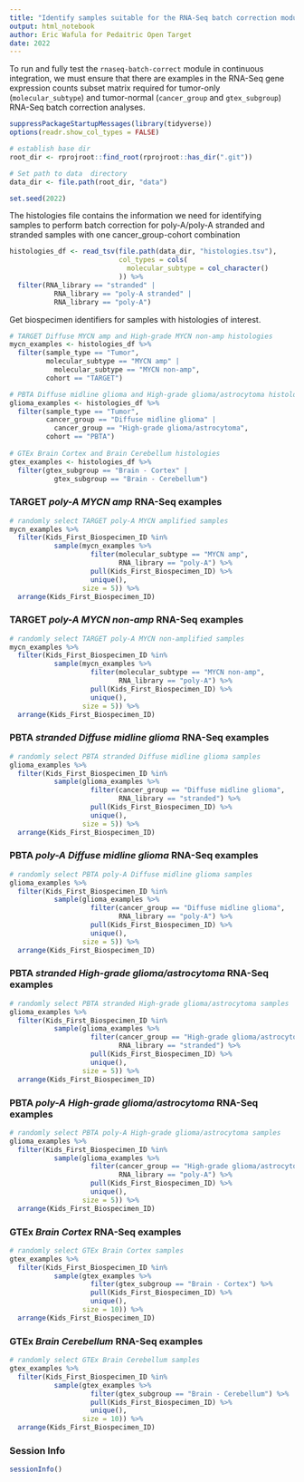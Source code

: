 ```yaml
---
title: "Identify samples suitable for the RNA-Seq batch correction module"
output: html_notebook
author: Eric Wafula for Pedaitric Open Target
date: 2022
---
```


To run and fully test the `rnaseq-batch-correct` module in continuous integration, we must ensure that there are examples in the RNA-Seq gene expression counts subset matrix required for tumor-only (`molecular_subtype`) and tumor-normal (`cancer_group` and `gtex_subgroup`) RNA-Seq batch correction analyses.

```r
suppressPackageStartupMessages(library(tidyverse))
options(readr.show_col_types = FALSE)
```

```r
# establish base dir 
root_dir <- rprojroot::find_root(rprojroot::has_dir(".git"))
```

```r
# Set path to data  directory
data_dir <- file.path(root_dir, "data")
```

```r
set.seed(2022)
```

The histologies file contains the information we need for identifying samples to perform batch correction for
poly-A/poly-A stranded and stranded samples with one cancer_group-cohort combination

```r
histologies_df <- read_tsv(file.path(data_dir, "histologies.tsv"),
                           col_types = cols(
                             molecular_subtype = col_character()
                           )) %>% 
  filter(RNA_library == "stranded" | 
           RNA_library == "poly-A stranded" | 
           RNA_library == "poly-A")
```

Get biospecimen identifiers for samples with histologies of interest.

```r
# TARGET Diffuse MYCN amp and High-grade MYCN non-amp histologies
mycn_examples <- histologies_df %>%
  filter(sample_type == "Tumor",
         molecular_subtype == "MYCN amp" | 
           molecular_subtype == "MYCN non-amp", 
         cohort == "TARGET")

# PBTA Diffuse midline glioma and High-grade glioma/astrocytoma histologies
glioma_examples <- histologies_df %>%
  filter(sample_type == "Tumor",
         cancer_group == "Diffuse midline glioma" | 
           cancer_group == "High-grade glioma/astrocytoma",
         cohort == "PBTA")
  
# GTEx Brain Cortex and Brain Cerebellum histologies
gtex_examples <- histologies_df %>%
  filter(gtex_subgroup == "Brain - Cortex" | 
           gtex_subgroup == "Brain - Cerebellum") 
```

### TARGET _poly-A MYCN amp_ RNA-Seq examples

```r
# randomly select TARGET poly-A MYCN amplified samples 
mycn_examples %>%
  filter(Kids_First_Biospecimen_ID %in% 
           sample(mycn_examples %>% 
                    filter(molecular_subtype == "MYCN amp", 
                           RNA_library == "poly-A") %>% 
                    pull(Kids_First_Biospecimen_ID) %>% 
                    unique(), 
                  size = 5)) %>% 
  arrange(Kids_First_Biospecimen_ID)
```


### TARGET _poly-A MYCN non-amp_ RNA-Seq examples

```r
# randomly select TARGET poly-A MYCN non-amplified samples
mycn_examples %>%
  filter(Kids_First_Biospecimen_ID %in% 
           sample(mycn_examples %>% 
                    filter(molecular_subtype == "MYCN non-amp",
                           RNA_library == "poly-A") %>% 
                    pull(Kids_First_Biospecimen_ID) %>% 
                    unique(), 
                  size = 5)) %>% 
  arrange(Kids_First_Biospecimen_ID)
```

### PBTA _stranded Diffuse midline glioma_ RNA-Seq examples

```r
# randomly select PBTA stranded Diffuse midline glioma samples
glioma_examples %>%
  filter(Kids_First_Biospecimen_ID %in% 
           sample(glioma_examples %>% 
                    filter(cancer_group == "Diffuse midline glioma",
                           RNA_library == "stranded") %>% 
                    pull(Kids_First_Biospecimen_ID) %>% 
                    unique(), 
                  size = 5)) %>% 
  arrange(Kids_First_Biospecimen_ID)
```

### PBTA _poly-A Diffuse midline glioma_ RNA-Seq examples

```r
# randomly select PBTA poly-A Diffuse midline glioma samples
glioma_examples %>%
  filter(Kids_First_Biospecimen_ID %in% 
           sample(glioma_examples %>% 
                    filter(cancer_group == "Diffuse midline glioma",
                           RNA_library == "poly-A") %>% 
                    pull(Kids_First_Biospecimen_ID) %>% 
                    unique(), 
                  size = 5)) %>% 
  arrange(Kids_First_Biospecimen_ID)
```

### PBTA _stranded High-grade glioma/astrocytoma_ RNA-Seq examples

```r
# randomly select PBTA stranded High-grade glioma/astrocytoma samples
glioma_examples %>%
  filter(Kids_First_Biospecimen_ID %in% 
           sample(glioma_examples %>% 
                    filter(cancer_group == "High-grade glioma/astrocytoma",
                           RNA_library == "stranded") %>% 
                    pull(Kids_First_Biospecimen_ID) %>% 
                    unique(), 
                  size = 5)) %>% 
  arrange(Kids_First_Biospecimen_ID)
```

### PBTA _poly-A High-grade glioma/astrocytoma_ RNA-Seq examples

```r
# randomly select PBTA poly-A High-grade glioma/astrocytoma samples
glioma_examples %>%
  filter(Kids_First_Biospecimen_ID %in% 
           sample(glioma_examples %>% 
                    filter(cancer_group == "High-grade glioma/astrocytoma",
                           RNA_library == "poly-A") %>%
                    pull(Kids_First_Biospecimen_ID) %>% 
                    unique(), 
                  size = 5)) %>% 
  arrange(Kids_First_Biospecimen_ID)
```

### GTEx _Brain Cortex_ RNA-Seq examples

```r
# randomly select GTEx Brain Cortex samples
gtex_examples %>%
  filter(Kids_First_Biospecimen_ID %in% 
           sample(gtex_examples %>% 
                    filter(gtex_subgroup == "Brain - Cortex") %>%
                    pull(Kids_First_Biospecimen_ID) %>% 
                    unique(), 
                  size = 10)) %>% 
  arrange(Kids_First_Biospecimen_ID)
```

### GTEx _Brain Cerebellum_ RNA-Seq examples

```r
# randomly select GTEx Brain Cerebellum samples
gtex_examples %>%
  filter(Kids_First_Biospecimen_ID %in% 
           sample(gtex_examples %>% 
                    filter(gtex_subgroup == "Brain - Cerebellum") %>%
                    pull(Kids_First_Biospecimen_ID) %>% 
                    unique(), 
                  size = 10)) %>% 
  arrange(Kids_First_Biospecimen_ID)
```

### Session Info

```r
sessionInfo()
```
